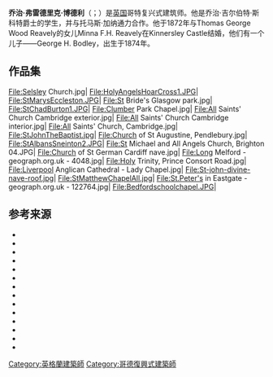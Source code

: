 {{Infobox architect
|name=乔治·弗雷德里克·博德利
|image=George Frederick Bodley00.jpg
|image_size=
|caption=
|nationality=English
|birth_date={{birth date|1827|3|14|df=yes}}
|birth_place=[[英国|英国]][[东约克郡|东约克郡]][[赫爾河畔京士頓|赫爾河畔京士頓]]
|death_date={{death date and age|1907|10|21|1827|3|14|df=yes}}
|death_place=英国[[牛津郡|牛津郡]]{{tsl|en|Water Eaton, Oxfordshire||Water Eaton}}
|practice=Bodley and Garner
|significant_buildings=[[华盛顿国家座堂|华盛顿国家座堂]]<br>{{tsl|en|St David's Cathedral, Hobart||St David's Cathedral, Hobart}}
|significant_projects=
|significant_design=
|awards=[[皇家金奖|皇家金奖]]（1899）
}}

'''乔治·弗雷德里克·博德利'''（{{lang-en|'''George Frederick Bodley'''}}；{{bd|1827年|3月14日|1907年|10月21日}}）是[[英国|英国]]哥特复兴式建筑师。他是乔治·吉尔伯特·斯科特爵士的学生，并与托马斯·加纳通力合作。他于1872年与Thomas George Wood Reavely的女儿Minna F.H. Reavely在Kinnersley Castle结婚，他们有一个儿子——George H. Bodley，出生于1874年。

== 作品集 ==
<gallery>
File:Selsley Church.jpg|
File:HolyAngelsHoarCross1.JPG|
File:StMarysEccleston.JPG|
File:St Bride's Glasgow park.jpg|
File:StChadBurton1.JPG|
File:Clumber Park Chapel.jpg|
File:All Saints' Church Cambridge exterior.jpg|
File:All Saints' Church Cambridge interior.jpg|
File:All Saints' Church, Cambridge.jpg|
File:StJohnTheBaptist.jpg|
File:Church of St Augustine, Pendlebury.jpg|
File:StAlbansSneinton2.JPG|
File:St Michael and All Angels Church, Brighton 04.JPG|
File:Church of St German Cardiff nave.jpg|
File:Long Melford - geograph.org.uk - 4048.jpg|
File:Holy Trinity, Prince Consort Road.jpg|
<!-- 檔案不存在 File:Schoolboardoffices.jpg| -->
File:Liverpool Anglican Cathedral - Lady Chapel.jpg|
File:St-john-divine-nave-roof.jpg|
File:StMatthewChapelAll.jpg|
File:St.Peter's in Eastgate - geograph.org.uk - 122764.jpg|
File:Bedfordschoolchapel.JPG|
</gallery>

== 参考来源 ==
* {{cite DNB12|wstitle=Bodley, George Frederick|volume=1|pages=187–190|ref=harv}}
* {{cite book|title=The Victorian Churches of Kent|url=https://archive.org/details/victorianchurche0000homa|last=Homan|first=Roger|publisher=Phillimore & Co. Ltd|year=1984|isbn=0-85033-466-7|location=Chichester|pages=|ref=harv}}
* {{cite book|title=Dorset|url=https://archive.org/details/dorset0000newm|last2=Pevsner|first2=Nikolaus|publisher=[[企鹅出版集团|企鹅出版集团]]|year=1972|isbn=0-14-071044-2|series={{tsl|en|Pevsner Architectural Guides#Buildings of England||The Buildings of England}}|location=Harmondsworth|pages=|ref=harv|last1=Newman|first1=John|author2-link=Nikolaus Pevsner}}
* {{cite book|title=Nottinghamshire|last=Pevsner|first=Nikolaus|authorlink=Nikolaus Pevsner|publisher=[[企鹅出版集团|企鹅出版集团]]|year=1951|isbn=|series={{tsl|en|Pevsner Architectural Guides#Buildings of England||The Buildings of England}}|location=Harmondsworth|pages=|ref=harv}}
* {{cite book|title=Herefordshire|last=Pevsner|first=Nikolaus|authorlink=Nikolaus Pevsner|publisher=[[企鹅出版集团|企鹅出版集团]]|year=1963|isbn=|series={{tsl|en|Pevsner Architectural Guides#Buildings of England||The Buildings of England}}|location=Harmondsworth|pages=|ref=harv}}
* {{cite book|title=Berkshire|last=Pevsner|first=Nikolaus|authorlink=Nikolaus Pevsner|publisher=[[企鹅出版集团|企鹅出版集团]]|year=1966|isbn=|series={{tsl|en|Pevsner Architectural Guides#Buildings of England||The Buildings of England}}|location=Harmondsworth|pages=|ref=harv}}
* {{cite book|title=Buckinghamshire|last=Pevsner|first=Nikolaus|authorlink=Nikolaus Pevsner|publisher=[[企鹅出版集团|企鹅出版集团]]|year=1973|origyear=1966|isbn=0-14-071019-1|series={{tsl|en|Pevsner Architectural Guides#Buildings of England||The Buildings of England}}|location=Harmondsworth|pages=|ref=harv}}
* {{cite book|title=Worcestershire|last=Pevsner|first=Nikolaus|authorlink=Nikolaus Pevsner|publisher=[[企鹅出版集团|企鹅出版集团]]|year=1968|series={{tsl|en|Pevsner Architectural Guides#Buildings of England||The Buildings of England}}|location=Harmondsworth|pages=|ref=harv}}
* {{cite book|title=Northamptonshire|last2=Cherry|first2=Bridget|publisher=[[企鹅出版集团|企鹅出版集团]]|year=1973|origyear=1961|isbn=0-14-071022-1|series={{tsl|en|Pevsner Architectural Guides#Buildings of England||The Buildings of England}}|location=Harmondsworth|pages=|ref=harv|last1=Pevsner|first1=Nikolaus|authorlink1=Nikolaus Pevsner}}
* {{cite book|title=Wiltshire|last2=Cherry|first2=Bridget (revision)|publisher=[[企鹅出版集团|企鹅出版集团]]|year=1975|origyear=1963|isbn=0-14-0710-26-4|series={{tsl|en|Pevsner Architectural Guides#Buildings of England||The Buildings of England}}|location=Harmondsworth|pages=|ref=harv|last1=Pevsner|first1=Nikolaus|authorlink1=Nikolaus Pevsner}}
* {{cite book|title=Hampshire and the Isle of Wight|last2=Lloyd|first2=David|publisher=[[企鹅出版集团|企鹅出版集团]]|year=1967|isbn=|series={{tsl|en|Pevsner Architectural Guides#Buildings of England||The Buildings of England}}|location=Harmondsworth|pages=|ref=harv|last1=Pevsner|first1=Nikolaus|authorlink1=Nikolaus Pevsner}}
* {{cite book|title=Warwickshire|last2=Wedgwood|first2=Alexandra|publisher=[[企鹅出版集团|企鹅出版集团]]|year=1966|isbn=|series={{tsl|en|Pevsner Architectural Guides#Buildings of England||The Buildings of England}}|location=Harmondsworth|pages=|ref=harv|last1=Pevsner|first1=Nikolaus|author1-link=Nikolaus Pevsner}}
* {{cite book|title=Oxfordshire|last2=Pevsner|first2=Nikolaus|authorlink2=Nikolaus Pevsner|publisher=[[企鹅出版集团|企鹅出版集团]]|year=1974|isbn=0-14-071045-0|series={{tsl|en|Pevsner Architectural Guides#Buildings of England||The Buildings of England}}|location=Harmondsworth|pages=|ref=harv|last1=Sherwood|first1=Jennifer}}
* {{cite book|title=Gloucestershire: The Cotswolds|last=Verey|first=David|authorlink=|publisher=[[企鹅出版集团|企鹅出版集团]]|year=1970|isbn=0-14-071040-X|series={{tsl|en|Pevsner Architectural Guides#Buildings of England||The Buildings of England}}|location=Harmondsworth|pages=|ref=harv}}

[[Category:英格蘭建築師|Category:英格蘭建築師]]
[[Category:哥德復興式建築師|Category:哥德復興式建築師]]
